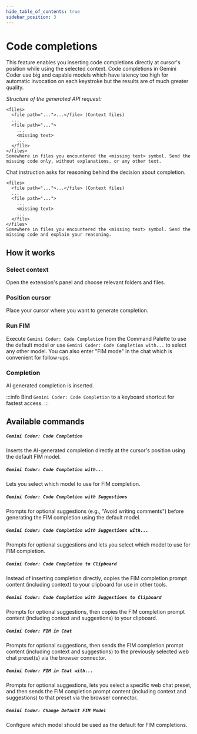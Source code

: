 ```yaml
---
hide_table_of_contents: true
sidebar_position: 3
---
```



# Code completions

This feature enables you inserting code completions directly at cursor's position while using the selected context. Code completions in Gemini Coder use big and capable models which have latency too high for automatic invocation on each keystroke but the results are of much greater quality.

_Structure of the generated API request:_

<Tabs groupId="fim-message-structure">
  <TabItem value="api" label="API">

```
<files>
  <file path="...">...</file> (Context files)
  ...
  <file path="...">
    ...
    <missing text>
    ...
  </file>
</files>
Somewhere in files you encountered the <missing text> symbol. Send the missing code only, without explanations, or any other text.
```

  </TabItem>
  <TabItem value="chat" label="CHAT">

Chat instruction asks for reasoning behind the decision about completion.

```
<files>
  <file path="...">...</file> (Context files)
  ...
  <file path="...">
    ...
    <missing text>
    ...
  </file>
</files>
Somewhere in files you encountered the <missing text> symbol. Send the missing code and explain your reasoning.
```

  </TabItem>
</Tabs>

## How it works

### Select context

Open the extension's panel and choose relevant folders and files.

### Position cursor

Place your cursor where you want to generate completion.

### Run FIM

Execute `Gemini Coder: Code Completion` from the Command Palette to use the default model or use `Gemini Coder: Code Completion with...` to select any other model. You can also enter "FIM mode" in the chat which is convenient for follow-ups.

### Completion

AI generated completion is inserted.

:::info
Bind `Gemini Coder: Code Completion` to a keyboard shortcut for fastest access.
:::

## Available commands

##### `Gemini Coder: Code Completion`

Inserts the AI-generated completion directly at the cursor's position using the default FIM model.

##### `Gemini Coder: Code Completion with...`

Lets you select which model to use for FIM completion.

##### `Gemini Coder: Code Completion with Suggestions`

Prompts for optional suggestions (e.g., "Avoid writing comments") before generating the FIM completion using the default model.

##### `Gemini Coder: Code Completion with Suggestions with...`

Prompts for optional suggestions and lets you select which model to use for FIM completion.

##### `Gemini Coder: Code Completion to Clipboard`

Instead of inserting completion directly, copies the FIM completion prompt content (including context) to your clipboard for use in other tools.

##### `Gemini Coder: Code Completion with Suggestions to Clipboard`

Prompts for optional suggestions, then copies the FIM completion prompt content (including context and suggestions) to your clipboard.

##### `Gemini Coder: FIM in Chat`

Prompts for optional suggestions, then sends the FIM completion prompt content (including context and suggestions) to the previously selected web chat preset(s) via the browser connector.

##### `Gemini Coder: FIM in Chat with...`

Prompts for optional suggestions, lets you select a specific web chat preset, and then sends the FIM completion prompt content (including context and suggestions) to that preset via the browser connector.

##### `Gemini Coder: Change Default FIM Model`

Configure which model should be used as the default for FIM completions.

